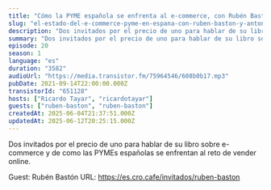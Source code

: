 ```yaml
---
title: "Cómo la PYME española se enfrenta al e-commerce, con Rubén Bastón y Antonio Fagundo"
slug: "el-estado-del-e-commerce-pyme-en-espana-con-ruben-baston-y-antonio-fagundo"
description: "Dos invitados por el precio de uno para hablar de su libro sobre e-commerce y de como las PYMEs españolas se enfrentan al reto de vender online.\n\n\n\n\nGuest: Rubén Bastón\nURL: https://es.cro.cafe/invitados/ruben-baston\n"
summary: "Dos invitados por el precio de uno para hablar de su libro sobre e-commerce y de como las PYMEs españolas se enfrentan al reto de vender online."
episode: 20
season: 1
language: "es"
duration: "3582"
audioUrl: "https://media.transistor.fm/75964546/608b0b17.mp3"
pubDate: 2021-09-14T22:00:00.000Z
transistorId: "651128"
hosts: ["Ricardo Tayar", "ricardotayar"]
guests: ["ruben-baston", "ruben-baston"]
createdAt: 2025-06-04T21:37:51.000Z
updatedAt: 2025-06-12T20:25:15.000Z
---
```


Dos invitados por el precio de uno para hablar de su libro sobre e-commerce y de como las PYMEs españolas se enfrentan al reto de vender online.




Guest: Rubén Bastón
URL: https://es.cro.cafe/invitados/ruben-baston

